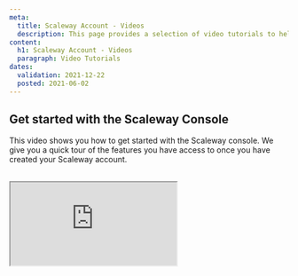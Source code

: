 ```yaml
---
meta:
  title: Scaleway Account - Videos
  description: This page provides a selection of video tutorials to help you get started with the Scaleway console.
content:
  h1: Scaleway Account - Videos
  paragraph: Video Tutorials
dates:
  validation: 2021-12-22
  posted: 2021-06-02
---
```


## Get started with the Scaleway Console

This video shows you how to get started with the Scaleway console. We give you a quick tour of the features you have access to once you have created your Scaleway account.

<br />  
<Iframe src="https://www.youtube.com/embed/bKm9SKO5fYk" title="YouTube video player" />
